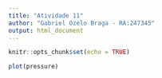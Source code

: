```yaml
---
title: "Atividade 11"
author: "Gabriel Ozélo Braga - RA:247345"
output: html_document
---
```


```r
knitr::opts_chunk$set(echo = TRUE)
```

```r
plot(pressure)
```